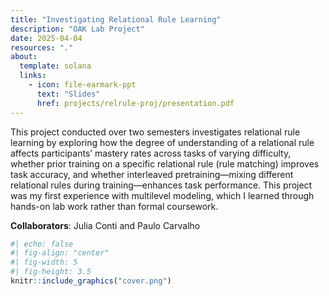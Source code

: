 ```yaml
---
title: "Investigating Relational Rule Learning"
description: "OAK Lab Project"
date: 2025-04-04
resources: "."
about: 
  template: solana
  links:
    - icon: file-earmark-ppt
      text: "Slides"
      href: projects/relrule-proj/presentation.pdf
---
```


This project conducted over two semesters investigates relational rule learning by exploring how the degree of understanding of a relational rule affects participants’ mastery rates across tasks of varying difficulty, whether prior training on a specific relational rule (rule matching) improves task accuracy, and whether interleaved pretraining—mixing different relational rules during training—enhances task performance. This project was my first experience with multilevel modeling, which I learned through hands-on lab work rather than formal coursework.

**Collaborators**: Julia Conti and Paulo Carvalho

```r
#| echo: false
#| fig-align: "center"
#| fig-width: 5
#| fig-height: 3.5
knitr::include_graphics("cover.png")
```
